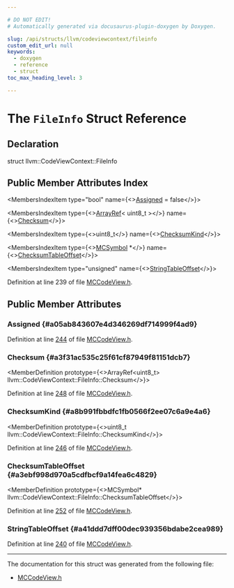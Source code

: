 ```yaml
---

# DO NOT EDIT!
# Automatically generated via docusaurus-plugin-doxygen by Doxygen.

slug: /api/structs/llvm/codeviewcontext/fileinfo
custom_edit_url: null
keywords:
  - doxygen
  - reference
  - struct
toc_max_heading_level: 3

---
```





# The `FileInfo` Struct Reference

<DoxygenPage pluginConfig={pluginConfig}>



## Declaration

<CodeBlock>struct llvm::CodeViewContext::FileInfo</CodeBlock>

## Public Member Attributes Index

<MembersIndex>

<MembersIndexItem
  type="bool"
  name={<><a href="#a05ab843607e4d346269df714999f4ad9">Assigned</a> = false</>}>
</MembersIndexItem>

<MembersIndexItem
  type={<><a href="/docs/api/classes/llvm/arrayref">ArrayRef</a>&lt; uint8&#95;t &gt;</>}
  name={<><a href="#a3f31ac535c25f61cf87949f81151dcb7">Checksum</a></>}>
</MembersIndexItem>

<MembersIndexItem
  type={<>uint8&#95;t</>}
  name={<><a href="#a8b991fbbdfc1fb0566f2ee07c6a9e4a6">ChecksumKind</a></>}>
</MembersIndexItem>

<MembersIndexItem
  type={<><a href="/docs/api/classes/llvm/mcsymbol">MCSymbol</a> &#42;</>}
  name={<><a href="#a3ebf998d970a5cdfbcf9a14fea6c4829">ChecksumTableOffset</a></>}>
</MembersIndexItem>

<MembersIndexItem
  type="unsigned"
  name={<><a href="#a41ddd7dff00dec939356bdabe2cea989">StringTableOffset</a></>}>
</MembersIndexItem>

</MembersIndex>


Definition at line 239 of file <a href="/docs/api/files/include/include/llvm/include/llvm/mc/mccodeview-h">MCCodeView.h</a>.

<SectionDefinition>

## Public Member Attributes

### Assigned {#a05ab843607e4d346269df714999f4ad9}

<MemberDefinition
  prototype="bool llvm::CodeViewContext::FileInfo::Assigned = false">

Definition at line <a href="/docs/api/files/include/include/llvm/include/llvm/mc/mccodeview-h/#l00244">244</a> of file <a href="/docs/api/files/include/include/llvm/include/llvm/mc/mccodeview-h">MCCodeView.h</a>.
</MemberDefinition>

### Checksum {#a3f31ac535c25f61cf87949f81151dcb7}

<MemberDefinition
  prototype={<>ArrayRef&lt;uint8&#95;t&gt; llvm::CodeViewContext::FileInfo::Checksum</>}>

Definition at line <a href="/docs/api/files/include/include/llvm/include/llvm/mc/mccodeview-h/#l00248">248</a> of file <a href="/docs/api/files/include/include/llvm/include/llvm/mc/mccodeview-h">MCCodeView.h</a>.
</MemberDefinition>

### ChecksumKind {#a8b991fbbdfc1fb0566f2ee07c6a9e4a6}

<MemberDefinition
  prototype={<>uint8&#95;t llvm::CodeViewContext::FileInfo::ChecksumKind</>}>

Definition at line <a href="/docs/api/files/include/include/llvm/include/llvm/mc/mccodeview-h/#l00246">246</a> of file <a href="/docs/api/files/include/include/llvm/include/llvm/mc/mccodeview-h">MCCodeView.h</a>.
</MemberDefinition>

### ChecksumTableOffset {#a3ebf998d970a5cdfbcf9a14fea6c4829}

<MemberDefinition
  prototype={<>MCSymbol&#42; llvm::CodeViewContext::FileInfo::ChecksumTableOffset</>}>

Definition at line <a href="/docs/api/files/include/include/llvm/include/llvm/mc/mccodeview-h/#l00252">252</a> of file <a href="/docs/api/files/include/include/llvm/include/llvm/mc/mccodeview-h">MCCodeView.h</a>.
</MemberDefinition>

### StringTableOffset {#a41ddd7dff00dec939356bdabe2cea989}

<MemberDefinition
  prototype="unsigned llvm::CodeViewContext::FileInfo::StringTableOffset">

Definition at line <a href="/docs/api/files/include/include/llvm/include/llvm/mc/mccodeview-h/#l00240">240</a> of file <a href="/docs/api/files/include/include/llvm/include/llvm/mc/mccodeview-h">MCCodeView.h</a>.
</MemberDefinition>

</SectionDefinition>

<hr/>

The documentation for this struct was generated from the following file:

<ul>
<li><a href="/docs/api/files/include/include/llvm/include/llvm/mc/mccodeview-h">MCCodeView.h</a></li>
</ul>

</DoxygenPage>
